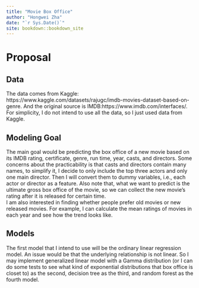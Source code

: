 ```yaml
--- 
title: "Movie Box Office"
author: "Hongwei Zha"
date: "`r Sys.Date()`"
site: bookdown::bookdown_site
---
```


# Proposal

## Data
The data comes from Kaggle: https://www.kaggle.com/datasets/rajugc/imdb-movies-dataset-based-on-genre. And the original source is IMDB:https://www.imdb.com/interfaces/. For simplicity, I do not intend to use all the data, so I just used data from Kaggle. 

## Modeling Goal
The main goal would be predicting the box office of a new movie based on its IMDB rating, certificate, genre, run time, year, casts, and directors. Some concerns about the practicability is that casts and directors contain many names, to simplify it, I decide to only include the top three actors and only one  main director. Then I will convert them to dummy variables, i.e., each actor or director as a feature. Also note that, what we want to predict is the ultimate gross box office of the movie, so we can collect the new movie's rating after it is released for certain time.  
I am also interested in finding whether people prefer old movies or new released movies. For example, I can calculate the mean ratings of movies in each year and see how the trend looks like. 

## Models
The first model that I intend to use will be the ordinary linear regression model. An issue would be that the underlying relationship is not linear. So I may implement generalized linear model with a Gamma distribution (or I can do some tests to see what kind of exponential distributions that box office is closet to) as the second, decision tree as the third, and random forest as the fourth model. 